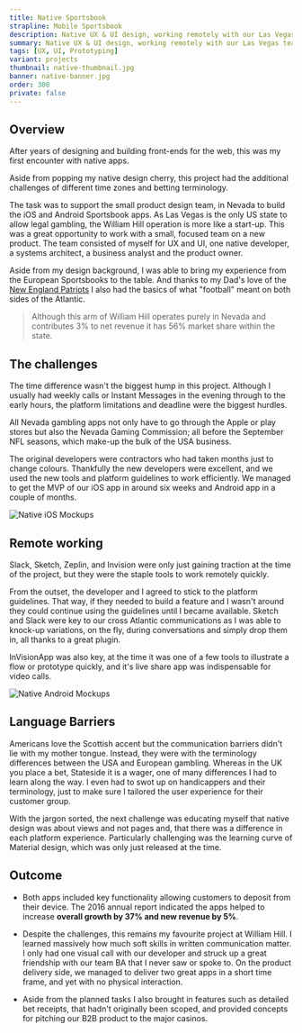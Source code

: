 ```yaml
---
title: Native Sportsbook
strapline: Mobile Sportsbook
description: Native UX & UI design, working remotely with our Las Vegas team
summary: Native UX & UI design, working remotely with our Las Vegas team
tags: [UX, UI, Prototyping]
variant: projects
thumbnail: native-thumbnail.jpg
banner: native-banner.jpg
order: 300
private: false
---
```


## Overview

After years of designing and building front-ends for the web, this was my first encounter with native apps.

Aside from popping my native design cherry, this project had the additional challenges of different time zones and betting terminology.

The task was to support the small product design team, in Nevada to build the iOS and Android Sportsbook apps. As Las Vegas is the only US state to allow legal gambling, the William Hill operation is more like a start-up. This was a great opportunity to work with a small, focused team on a new product. The team consisted of myself for UX and UI, one native developer, a systems architect, a business analyst and the product owner.

Aside from my design background, I was able to bring my experience from the European Sportsbooks to the table. And thanks to my Dad's love of the [New England Patriots](https://www.patriots.com/ "New England Patriots Website") I also had the basics of what "football" meant on both sides of the Atlantic.

<Blockquote cite="~">
  Although this arm of William Hill operates purely in Nevada and contributes 3%
  to net revenue it has 56% market share within the state.
</Blockquote>

## The challenges

The time difference wasn't the biggest hump in this project. Although I usually had weekly calls or Instant Messages in the evening through to the early hours, the platform limitations and deadline were the biggest hurdles.

All Nevada gambling apps not only have to go through the Apple or play stores but also the Nevada Gaming Commission; all before the September NFL seasons, which make-up the bulk of the USA business.

The original developers were contractors who had taken months just to change colours. Thankfully the new developers were excellent, and we used the new tools and platform guidelines to work efficiently. We managed to get the MVP of our iOS app in around six weeks and Android app in a couple of months.

![Native iOS Mockups](native-ios.jpg)

## Remote working

Slack, Sketch, Zeplin, and Invision were only just gaining traction at the time of the project, but they were the staple tools to work remotely quickly.

From the outset, the developer and I agreed to stick to the platform guidelines. That way, if they needed to build a feature and I wasn't around they could continue using the guidelines until I became available. Sketch and Slack were key to our cross Atlantic communications as I was able to knock-up variations, on the fly, during conversations and simply drop them in, all thanks to a great plugin.

InVisionApp was also key, at the time it was one of a few tools to illustrate a flow or prototype quickly, and it's live share app was indispensable for video calls.

![Native Android Mockups](native-android.jpeg)

## Language Barriers

Americans love the Scottish accent but the communication barriers didn't lie with my mother tongue. Instead, they were with the terminology differences between the USA and European gambling. Whereas in the UK you place a bet, Stateside it is a wager, one of many differences I had to learn along the way. I even had to swot up on handicappers and their terminology, just to make sure I tailored the user experience for their customer group.

With the jargon sorted, the next challenge was educating myself that native design was about views and not pages and, that there was a difference in each platform experience. Particularly challenging was the learning curve of Material design, which was only just released at the time.

## Outcome

- Both apps included key functionality allowing customers to deposit from their device. The 2016 annual report indicated the apps helped to increase **overall growth by 37% and new revenue by 5%**.

- Despite the challenges, this remains my favourite project at William Hill. I learned massively how much soft skills in written communication matter. I only had one visual call with our developer and struck up a great friendship with our team BA that I never saw or spoke to. On the product delivery side, we managed to deliver two great apps in a short time frame, and yet with no physical interaction.

- Aside from the planned tasks I also brought in features such as detailed bet receipts, that hadn't originally been scoped, and provided concepts for pitching our B2B product to the major casinos.
